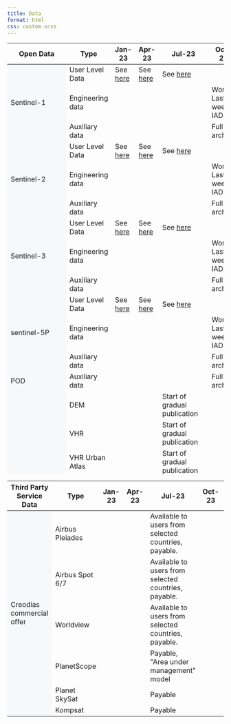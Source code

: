 ```yaml
---
title: Data
format: html
css: custom.scss
---
```


```{=html}

<table class="table-roadmap" style="height:1000px;">
    <thead>
        <tr>
            <th>Open Data</th>
            <th>Type</th>
            <th>Jan-23</th>
            <th>Apr-23</th>
            <th>Jul-23</th>
            <th>Oct-23</th>
            <th>Nov-23</th>
        </tr>
    </thead>
    <tbody>
        <tr id="sentinel1" class="header">
            <td rowspan="3" bgcolor="#f7f8fa">Sentinel-1</td>
            <td>User Level Data</td>
            <td>See <a href="/index.html#/Data/Sentinel1">here</td>
            <td>See <a href="/index.html#/Data/Sentinel1">here</td>
            <td>See <a href="/index.html#/Data/Sentinel1">here</td>
            <td></td>
            <td></td>
        </tr>
        <tr class="sentinel1">
            
            <td>Engineering data</td>
            <td></td>
            <td></td>
            <td></td>
            <td>World: Last 2: weeks IAD</td>
            <td></td>
        </tr>
        <tr class="sentinel1">
            <td>Auxiliary data</td>
            <td></td>
            <td></td>
            <td></td>
            <td>Full archive</td>
            <td></td>

        </tr>
        <tr id="sentinel2" class="header">
            <td rowspan="3" bgcolor="#f7f8fa">Sentinel-2</td>
            <td>User Level Data</td>
            <td>See <a href="/index.html#/Data/Sentinel2">here</td>
            <td>See <a href="/index.html#/Data/Sentinel2">here</td>
            <td>See <a href="/index.html#/Data/Sentinel2">here</td>
            <td></td>
            <td></td>
        </tr>
        <tr class="sentinel1">
            
            <td>Engineering data</td>
            <td></td>
            <td></td>
            <td></td>
            <td>World: Last 2: weeks IAD</td>
            <td></td>
        </tr>
        <tr class="sentinel1">
            <td>Auxiliary data</td>
            <td></td>
            <td></td>
            <td></td>
            <td>Full archive</td>
            <td></td>
        </tr>
        <tr id="sentinel3" class="header">
            <td rowspan="3" bgcolor="#f7f8fa">Sentinel-3</td>
            <td>User Level Data</td>
            <td>See <a href="/index.html#/Data/Sentinel3">here</td>
            <td>See <a href="/index.html#/Data/Sentinel3">here</td>
            <td>See <a href="/index.html#/Data/Sentinel3">here</td>
            <td></td>
            <td></td>
        </tr>
        <tr class="sentinel1">
            
            <td>Engineering data</td>
            <td></td>
            <td></td>
            <td></td>
            <td>World: Last 2: weeks IAD</td>
            <td></td>
        </tr>
        <tr class="sentinel1">
            <td>Auxiliary data</td>
            <td></td>
            <td></td>
            <td></td>
            <td>Full archive</td>
            <td></td>
        </tr>
        <tr id="sentinel5" class="header">
            <td rowspan="3" bgcolor="#f7f8fa">sentinel-5P</td>
            <td>User Level Data</td>
            <td>See <a href="/index.html#/Data/Sentinel5P">here</td>
            <td>See <a href="/index.html#/Data/Sentinel5P">here</td>
            <td>See <a href="/index.html#/Data/Sentinel5P">here</td>
            <td></td>
            <td></td>
        </tr>
        <tr class="sentinel1">
            
            <td>Engineering data</td>
            <td></td>
            <td></td>
            <td></td>
            <td>World: Last 2: weeks IAD</td>
            <td></td>
        </tr>
        <tr class="sentinel1">
            <td>Auxiliary data</td>
            <td></td>
            <td></td>
            <td></td>
            <td>Full archive</td>
            <td></td>
        </tr> 
        <tr id="seg1" class="header">
            <td rowspan="1" bgcolor="#f7f8fa">POD</td>
            <td>Auxiliary data</td>
            <td></td>
            <td></td>
            <td></td>
            <td>Full archive</td>
            <td></td>
        </tr>
    <tr id="scm" class="header">
        <td rowspan="8" bgcolor="#f7f8fa">Copernicus contributing mission</td>
        <tr class="scm">
            <td>DEM</td>
            <td></td>
            <td></td>
            <td>Start of gradual publication</td>
            <td></td>
            <td>Full CCM coverage</td>
            </tr>
        <tr class="scm">
            <td>VHR</td>
            <td></td>
            <td></td>
            <td>Start of gradual publication</td>
            <td></td>
            <td>Full CCM coverage</td>
            </tr>
        <tr class="scm">
            <td>VHR Urban Atlas</td>
            <td></td>
            <td></td>
            <td>Start of gradual publication</td>
            <td></td>
            <td>Full CCM coverage</td>
            </tr>
        <tr class="scm">
            <td>Optical HR</td>
            <td></td>
            <td></td>
            <td>Start of gradual publication</td>
            <td></td>
            <td>Full CCM coverage</td>
            </tr>
        <tr class="scm">
            <td>Optical HR2</td>
            <td></td>
            <td></td>
            <td>Start of gradual publication</td>
            <td></td>
            <td>Full CCM coverage</td>
            </tr>
        <tr class="scm">
            <td>Optical MR</td>
            <td></td>
            <td></td>
            <td>Start of gradual publication</td>
            <td></td>
            <td>Full CCM coverage</td>
            </tr>
        <tr class="scm">
            <td>SAR</td>
            <td></td>
            <td></td>
            <td>Start of gradual publication</td>
            <td></td>
            <td>Full CCM coverage</td>
            </tr>  
        <tr id="cod" class="header">
            <td rowspan="9" bgcolor="#f7f8fa">Complementary open data</td>
            <td>SMOS</td>
            <td></td>
            <td></td>
            <td>MIRAS</td>
            <td></td>
            <td></td>
        </tr>
        <tr class="cod">
            <td>Envisat</td>
            <td></td>
            <td></td>
            <td>MERIS, ASAR</td>
            <td></td>
            <td></td>
        </tr>
        <tr class="cod">
            <td>CAMS</td>
            <td></td>
            <td></td>
            <td>Copernicus Atmosphere Monitoring Service</td>
            <td></td>
            <td></td>
        </tr>
        <tr class="cod">
            <td>CEMS</td>
            <td></td>
            <td></td>
            <td>Copernicus Emergency Management Service</td>
            <td></td>
            <td></td>
        </tr>
        <tr class="cod">
            <td>CLMS</td>
            <td></td>
            <td></td>
            <td>Copernicus Land Monitoring Service</td>
            <td></td>
            <td></td>
        </tr>
        <tr class="cod">
            <td>CMEMS</td>
            <td></td>
            <td></td>
            <td>Copernicus Marine Service</td>
            <td></td>
            <td></td>
        </tr>
        <tr class="cod">
            <td>S2GLC</td>
            <td></td>
            <td></td>
            <td>High resolution Land Cover Map of Europe</td>
            <td></td>
            <td></td>
        </tr>
        <tr class="cod">
            <td>ESA WorldCover</td>
            <td></td>
            <td></td>
            <td>High resolution Land Cover Map of the world for 2020 and 2021, in COG</td>
            <td></td>
            <td></td>
        </tr>

</tbody>
</table>

<table class="table-roadmap table-fixed-header" style="height:1000px;">
    <thead>
    <tr>
        <th>Third Party Service Data</th>
        <th>Type</th>
        <th>Jan-23</th>
        <th>Apr-23</th>
        <th>Jul-23</th>
        <th>Oct-23</th>
        <th>Nov-23</th>
    </tr>
</thead>
    <tbody>
        <tr id="cd" class="header">
            <td rowspan="6" bgcolor="#f7f8fa">Creodias commercial offer</td>
            <td>Airbus Pleiades</td>
            <td></td>
            <td></td>
            <td>Available to users from selected countries, payable. </td>
            <td></td>
            <td></td>
        </tr>
    <tr class="cd">
            <td>Airbus Spot 6/7</td>
            <td></td>
            <td></td>
            <td>Available to users from selected countries, payable.</td>
            <td></td>
            <td></td>
        </tr>
    <tr class="cd">
            <td>Worldview</td>
            <td></td>
            <td></td>
            <td>Available to users from selected countries, payable.</td>
            <td></td>
            <td></td>
        </tr>
    <tr class="cd">
            <td>PlanetScope</td>
            <td></td>
            <td></td>
            <td>Payable, "Area under management" model</td>
            <td></td>
            <td></td>
        </tr>
    <tr class="cd">
            <td>Planet SkySat</td>
            <td></td>
            <td></td>
            <td>Payable</td>
            <td></td>
            <td></td>
        </tr>
    <tr class="cd">
            <td>Kompsat&nbsp;</td>
            <td></td>
            <td></td>
            <td>Payable</td>
            <td></td>
            <td></td>
        </tr>
    </tbody>
</table>



```